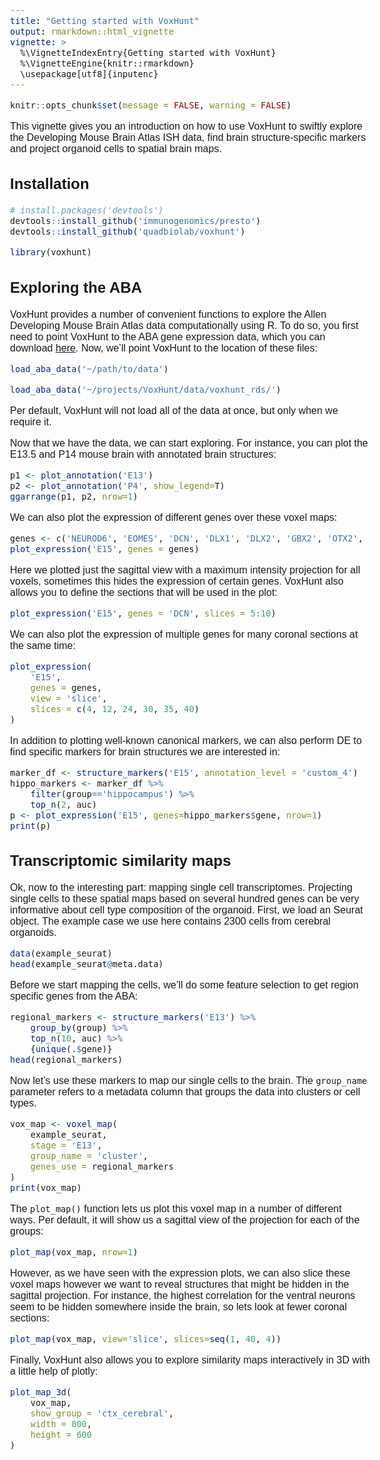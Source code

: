 ```yaml
---
title: "Getting started with VoxHunt"
output: rmarkdown::html_vignette
vignette: >
  %\VignetteIndexEntry{Getting started with VoxHunt}
  %\VignetteEngine{knitr::rmarkdown}
  \usepackage[utf8]{inputenc}
---
```


<style type="text/css">
body{
  font-family: Helvetica;
  font-size: 12pt;
}
</style>

```r
knitr::opts_chunk$set(message = FALSE, warning = FALSE)
```

This vignette gives you an introduction on how to use VoxHunt to swiftly explore the Developing Mouse Brain Atlas ISH data, find brain structure-specific markers and project organoid cells to spatial brain maps.

## Installation

```r
# install.packages('devtools')
devtools::install_github('immunogenomics/presto')
devtools::install_github('quadbiolab/voxhunt')
```
```r
library(voxhunt)
```


## Exploring the ABA

VoxHunt provides a number of convenient functions to explore the Allen Developing Mouse Brain Atlas data computationally using R. To do so, you first need to point VoxHunt to the ABA gene expression data, which you can download [here](https://data.mendeley.com/datasets/n6488nxzbh/1). Now, we'll point VoxHunt to the location of these files:  
```r
load_aba_data('~/path/to/data')
```
```r
load_aba_data('~/projects/VoxHunt/data/voxhunt_rds/')
```
Per default, VoxHunt will not load all of the data at once, but only when we require it. 

Now that we have the data, we can start exploring. For instance, you can plot the E13.5 and P14 mouse brain with annotated brain structures:
```r
p1 <- plot_annotation('E13')
p2 <- plot_annotation('P4', show_legend=T)
ggarrange(p1, p2, nrow=1)
```

We can also plot the expression of different genes over these voxel maps:

```r
genes <- c('NEUROD6', 'EOMES', 'DCN', 'DLX1', 'DLX2', 'GBX2', 'OTX2', 'GATA3', 'PAX8')
plot_expression('E15', genes = genes)
```

Here we plotted just the sagittal view with a maximum intensity projection for all voxels, sometimes this hides the expression of certain genes. VoxHunt also allows you to define the sections that will be used in the plot:

```r
plot_expression('E15', genes = 'DCN', slices = 5:10)
```

We can also plot the expression of multiple genes for many coronal sections at the same time:

```r
plot_expression(
    'E15', 
    genes = genes, 
    view = 'slice', 
    slices = c(4, 12, 24, 30, 35, 40)
)
```



In addition to plotting well-known canonical markers, we can also perform DE to find specific markers for brain structures we are interested in:

```r
marker_df <- structure_markers('E15', annotation_level = 'custom_4')
hippo_markers <- marker_df %>% 
    filter(group=='hippocampus') %>% 
    top_n(2, auc)
p <- plot_expression('E15', genes=hippo_markers$gene, nrow=1)
print(p)
```


## Transcriptomic similarity maps

Ok, now to the interesting part: mapping single cell transcriptomes. Projecting single cells to these spatial maps based on several hundred genes can be very informative about cell type composition of the organoid. First, we load an Seurat object. The example case we use here contains 2300 cells from cerebral organoids.

```r
data(example_seurat)
head(example_seurat@meta.data)
```

Before we start mapping the cells, we'll do some feature selection to get region specific genes from the ABA:

```r
regional_markers <- structure_markers('E13') %>%
    group_by(group) %>%
    top_n(10, auc) %>% 
    {unique(.$gene)}
head(regional_markers)
```

Now let's use these markers to map our single cells to the brain. The `group_name` parameter refers to a metadata column that groups the data into clusters or cell types.

```r
vox_map <- voxel_map(
    example_seurat, 
    stage = 'E13', 
    group_name = 'cluster', 
    genes_use = regional_markers
)
print(vox_map)
```


The `plot_map()` function lets us plot this voxel map in a number of different ways. Per default, it will show us a sagittal view of the projection for each of the groups:

```r
plot_map(vox_map, nrow=1)
```


However, as we have seen with the expression plots, we can also slice these voxel maps however we want to reveal structures that might be hidden in the sagittal projection. For instance, the highest correlation for the ventral neurons seem to be hidden somewhere inside the brain, so lets look at fewer coronal sections: 


```r
plot_map(vox_map, view='slice', slices=seq(1, 40, 4))
```

Finally, VoxHunt also allows you to explore similarity maps interactively in 3D with a little help of plotly:

```r
plot_map_3d(
    vox_map, 
    show_group = 'ctx_cerebral', 
    width = 800, 
    height = 600
)
```



